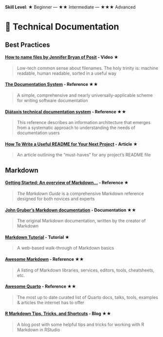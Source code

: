 **Skill Level**: ★ Beginner --- ★★ Intermediate --- ★★★ Advanced

# 📑 Technical Documentation

## Best Practices

#### [**How to name files by Jennifer Bryan of Posit**](https://youtu.be/ES1LTlnpLMk?si=TCYp9tKORIAciav1) **- Video**  ★

> Low-tech common sense about filenames. The holy trinity is: machine readable, human readable, sorted in a useful way

#### [**The Documentation System**](https://documentation.divio.com/) **- Reference**  ★★

> A simple, comprehensive and nearly universally-applicable scheme for writing software documentation

#### [**Diátaxis technical documentation system**](https://diataxis.fr/) **- Reference**  ★★

> This reference describes an information architecture that emerges from a systematic approach to understanding the needs of documentation users

#### [**How To Write a Useful README for Your Next Project**](https://betterprogramming.pub/how-to-write-a-useful-readme-for-your-next-project-3edf889059fe) **- Article**  ★

> An article outlining the "must-haves" for any project's README file

## Markdown

#### [**Getting Started: An overview of Markdown...**](https://markdownguide.offshoot.io/getting-started/) **- Reference**  ★

> *The Markdown Guide* is a comprehensive Markdown reference designed for both novices and experts

#### [**John Gruber's Markdown documentation**](https://daringfireball.net/projects/markdown/) **- Documentation**  ★★

> The original Markdown documentation, written by the creator of Markdown

#### [**Markdown Tutorial**](https://markdownguide.offshoot.io/getting-started/) **- Tutorial**  ★

> A web-based walk-through of Markdown basics

#### [**Awesome Markdown**](https://github.com/mundimark/awesome-markdown#awesome-markdown) **- Reference**  ★★

> A listing of Markdown libraries, services, editors, tools, cheatsheets, etc.

#### [**Awesome Quarto**](https://github.com/mcanouil/awesome-quarto) **- Reference**  ★★

> The most up to date curated list of Quarto docs, talks, tools, examples & articles the internet has to offer

#### [**R Markdown Tips, Tricks, and Shortcuts**](https://www.dataquest.io/blog/r-markdown-tips-tricks-and-shortcuts/) **- Blog**  ★★

> A blog post with some helpful tips and tricks for working with R Markdown in RStudio
